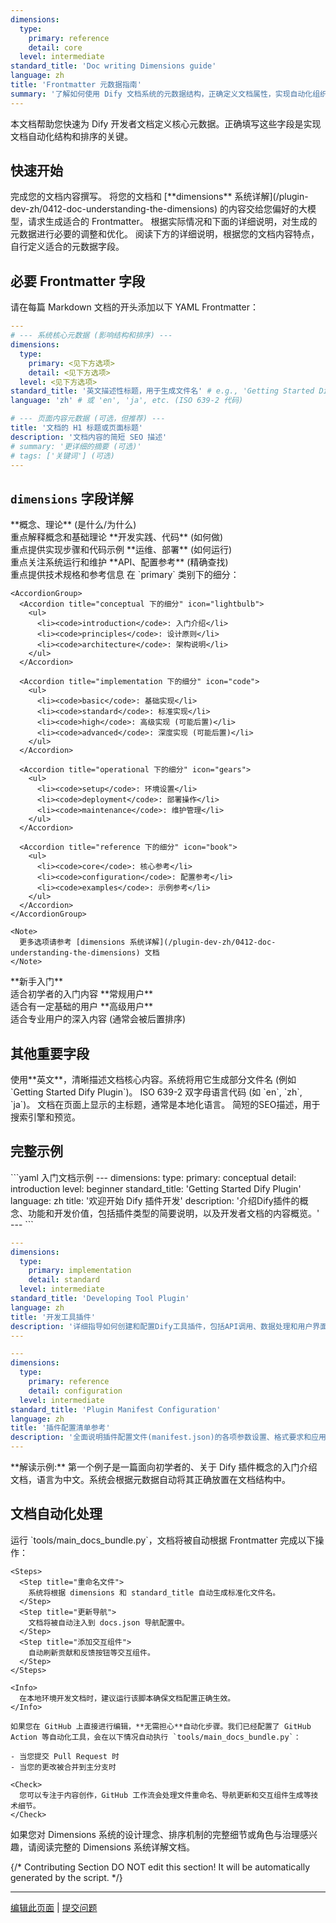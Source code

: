 ```yaml
---
dimensions:
  type:
    primary: reference
    detail: core
  level: intermediate
standard_title: 'Doc writing Dimensions guide'
language: zh
title: 'Frontmatter 元数据指南'
summary: '了解如何使用 Dify 文档系统的元数据结构，正确定义文档属性，实现自动化组织和排序。'
---
```


本文档帮助您快速为 Dify 开发者文档定义核心元数据。正确填写这些字段是实现文档自动化结构和排序的关键。

## 快速开始

<Tabs>
  <Tab title="使用大模型辅助">
    <Steps>
      <Step title="准备文档内容">
        完成您的文档内容撰写。
      </Step>
      <Step title="使用AI生成元数据">
        将您的文档和 [**dimensions** 系统详解](/plugin-dev-zh/0412-doc-understanding-the-dimensions) 的内容交给您偏好的大模型，请求生成适合的 Frontmatter。
      </Step>
      <Step title="手动优化">
        根据实际情况和下面的详细说明，对生成的元数据进行必要的调整和优化。
      </Step>
    </Steps>
  </Tab>
  <Tab title="手动定义">
    阅读下方的详细说明，根据您的文档内容特点，自行定义适合的元数据字段。
  </Tab>
</Tabs>

## 必要 Frontmatter 字段

请在每篇 Markdown 文档的开头添加以下 YAML Frontmatter：

```yaml
---
# --- 系统核心元数据 (影响结构和排序) ---
dimensions:
  type:
    primary: <见下方选项>
    detail: <见下方选项>
  level: <见下方选项>
standard_title: '英文描述性标题，用于生成文件名' # e.g., 'Getting Started Dify Plugin'
language: 'zh' # 或 'en', 'ja', etc. (ISO 639-2 代码)

# --- 页面内容元数据 (可选，但推荐) ---
title: '文档的 H1 标题或页面标题'
description: '文档内容的简短 SEO 描述'
# summary: '更详细的摘要 (可选)'
# tags: ['关键词'] (可选)
---
```

## `dimensions` 字段详解

<Tabs>
  <Tab title="type.primary">
    <CardGroup cols={2}>
      <Card title="conceptual" icon="lightbulb">
        **概念、理论** (是什么/为什么)
        <br />重点解释概念和基础理论
      </Card>
      <Card title="implementation" icon="code">
        **开发实践、代码** (如何做)
        <br />重点提供实现步骤和代码示例
      </Card>
      <Card title="operational" icon="gears">
        **运维、部署** (如何运行)
        <br />重点关注系统运行和维护
      </Card>
      <Card title="reference" icon="book">
        **API、配置参考** (精确查找)
        <br />重点提供技术规格和参考信息
      </Card>
    </CardGroup>
  </Tab>
  
  <Tab title="type.detail">
    在 `primary` 类别下的细分：
    
    <AccordionGroup>
      <Accordion title="conceptual 下的细分" icon="lightbulb">
        <ul>
          <li><code>introduction</code>: 入门介绍</li>
          <li><code>principles</code>: 设计原则</li>
          <li><code>architecture</code>: 架构说明</li>
        </ul>
      </Accordion>
      
      <Accordion title="implementation 下的细分" icon="code">
        <ul>
          <li><code>basic</code>: 基础实现</li>
          <li><code>standard</code>: 标准实现</li>
          <li><code>high</code>: 高级实现 (可能后置)</li>
          <li><code>advanced</code>: 深度实现 (可能后置)</li>
        </ul>
      </Accordion>
      
      <Accordion title="operational 下的细分" icon="gears">
        <ul>
          <li><code>setup</code>: 环境设置</li>
          <li><code>deployment</code>: 部署操作</li>
          <li><code>maintenance</code>: 维护管理</li>
        </ul>
      </Accordion>
      
      <Accordion title="reference 下的细分" icon="book">
        <ul>
          <li><code>core</code>: 核心参考</li>
          <li><code>configuration</code>: 配置参考</li>
          <li><code>examples</code>: 示例参考</li>
        </ul>
      </Accordion>
    </AccordionGroup>
    
    <Note>
      更多选项请参考 [dimensions 系统详解](/plugin-dev-zh/0412-doc-understanding-the-dimensions) 文档
    </Note>
  </Tab>
  
  <Tab title="level">
    <CardGroup cols={3}>
      <Card title="beginner" icon="seedling">
        **新手入门**
        <br />适合初学者的入门内容
      </Card>
      <Card title="intermediate" icon="tree">
        **常规用户**
        <br />适合有一定基础的用户
      </Card>
      <Card title="advanced" icon="mountain">
        **高级用户**
        <br />适合专业用户的深入内容 (通常会被后置排序)
      </Card>
    </CardGroup>
  </Tab>
</Tabs>

## 其他重要字段

<ResponseField name="standard_title" type="string" required>
  使用**英文**，清晰描述文档核心内容。系统将用它生成部分文件名 (例如 `Getting Started Dify Plugin`)。
</ResponseField>

<ResponseField name="language" type="string" required>
  ISO 639-2 双字母语言代码 (如 `en`, `zh`, `ja`)。
</ResponseField>

<ResponseField name="title" type="string" recommended>
  文档在页面上显示的主标题，通常是本地化语言。
</ResponseField>

<ResponseField name="description" type="string" recommended>
  简短的SEO描述，用于搜索引擎和预览。
</ResponseField>

## 完整示例

<CodeGroup>
  ```yaml 入门文档示例
  ---
  dimensions:
    type:
      primary: conceptual
      detail: introduction
    level: beginner
  standard_title: 'Getting Started Dify Plugin'
  language: zh
  title: '欢迎开始 Dify 插件开发'
  description: '介绍Dify插件的概念、功能和开发价值，包括插件类型的简要说明，以及开发者文档的内容概览。'
  ---
  ```

  ```yaml 工具开发文档示例
  ---
  dimensions:
    type:
      primary: implementation
      detail: standard
    level: intermediate
  standard_title: 'Developing Tool Plugin'
  language: zh
  title: '开发工具插件'
  description: '详细指导如何创建和配置Dify工具插件，包括API调用、数据处理和用户界面集成方面的实践指南。'
  ---
  ```

  ```yaml 参考文档示例
  ---
  dimensions:
    type:
      primary: reference
      detail: configuration
    level: intermediate
  standard_title: 'Plugin Manifest Configuration'
  language: zh
  title: '插件配置清单参考'
  description: '全面说明插件配置文件(manifest.json)的各项参数设置、格式要求和应用场景。'
  ---
  ```
</CodeGroup>

<Tip>
  **解读示例:** 第一个例子是一篇面向初学者的、关于 Dify 插件概念的入门介绍文档，语言为中文。系统会根据元数据自动将其正确放置在文档结构中。
</Tip>

## 文档自动化处理

<Tabs>
  <Tab title="本地开发">
    运行 `tools/main_docs_bundle.py`，文档将被自动根据 Frontmatter 完成以下操作：
    
    <Steps>
      <Step title="重命名文件">
        系统将根据 dimensions 和 standard_title 自动生成标准化文件名。
      </Step>
      <Step title="更新导航">
        文档将被自动注入到 docs.json 导航配置中。
      </Step>
      <Step title="添加交互组件">
        自动刷新贡献和反馈按钮等交互组件。
      </Step>
    </Steps>
    
    <Info>
      在本地环境开发文档时，建议运行该脚本确保文档配置正确生效。
    </Info>
  </Tab>
  
  <Tab title="GitHub 编辑">
    
    如果您在 GitHub 上直接进行编辑，**无需担心**自动化步骤。我们已经配置了 GitHub Action 等自动化工具，会在以下情况自动执行 `tools/main_docs_bundle.py`：
    
    - 当您提交 Pull Request 时
    - 当您的更改被合并到主分支时
    
    <Check>
      您可以专注于内容创作，GitHub 工作流会处理文件重命名、导航更新和交互组件生成等技术细节。
    </Check>
  </Tab>
</Tabs>

<Card title="想了解更多？" icon="book-open" href="/plugin-dev-zh/0412-doc-understanding-the-dimensions">
  如果您对 Dimensions 系统的设计理念、排序机制的完整细节或角色与治理感兴趣，请阅读完整的 Dimensions 系统详解文档。
</Card>

{/*
Contributing Section
DO NOT edit this section!
It will be automatically generated by the script.
*/}

---

[编辑此页面](https://github.com/langgenius/dify-docs/edit/main/plugin-dev-zh/0412-doc-writing-dimensions-guide.mdx) | [提交问题](https://github.com/langgenius/dify-docs/issues/new?template=docs.yml)

